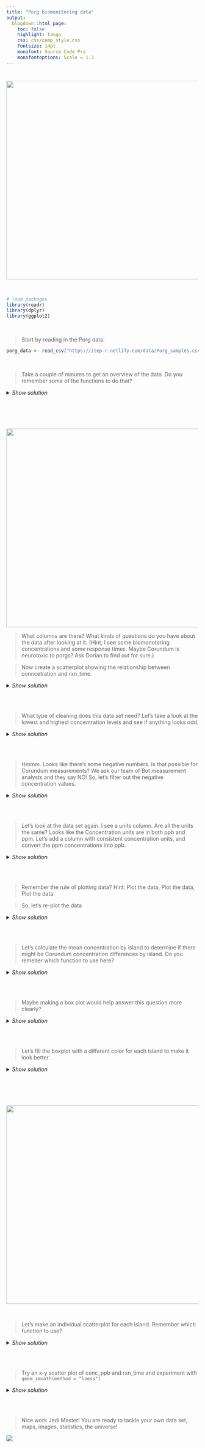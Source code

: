 ```yaml
---
title: "Porg biomonitoring data"
output:
  blogdown::html_page: 
    toc: false
    highlight: tango
    css: css/camp_style.css
    fontsize: 14pt
    monofont: Source Code Pro
    monofontoptions: Scale = 1.3
---
```



![](../images/fly_porgs_cut.PNG){width="520" style="margin: 0; margin-top: 24px;"}

<br>


```r
# load packages
library(readr)
library(dplyr)
library(ggplot2)
```

<br>

> Start by reading in the Porg data. 

```r
porg_data <- read_csv("https://itep-r.netlify.com/data/Porg_samples.csv")
```

<br>

> Take a couple of minutes to get an overview of the data. Do you remember some of the functions to do that?

<details>
<summary class = "btn_code_blue">_Show solution_</summary>
<p>

```r
view(porg_data)
glimpse(porg_data)
summary(porg_data)
```

</p></details>

<br><br>

![](../images/porgs_lifecycle.jpg){width="520" style="margin: 0; margin-top: 24px;"}

> What columns are there? What kinds of questions do you have about the data after looking at it. (Hint, I see some biomonotoring concentrations and some response times. Maybe Corundum is neurotoxic to porgs? Ask Dorian to find out for sure.)

> Now create a scatterplot showing the relationship between conncetration and rxn_time.

<details>
<summary class = "btn_code_blue">_Show solution_</summary>
<p>

```r
ggplot(data = porg_data, aes(x = Concentration, y = rxn_time)) +
  geom_point()
```

</p></details>
<br><br>

> What type of cleaning does this data set need? Let's take a look at the lowest and highest concentration levels and see if anything looks odd.

<details>
<summary class = "btn_code_blue">_Show solution_</summary>
<p>

```r
porg_data <- arrange(porg_data, Concentration)
porg_data <- arrange(porg_data, desc(Concentration))
```

</p></details>
<br><br>

> Hmmm. Looks like there's some negative numbers. Is that possible for Corundum measurements? We ask our team of Bot measurement analysts and they say NO! So, let's filter out the negative concentration values.

<details>
<summary class = "btn_code_blue">_Show solution_</summary>
<p>

```r
porg_data <- filter(porg_data, Concentration > 0)
```

</p></details>
<br><br>

> Let's look at the data set again. I see a units column. Are all the units the same? Looks like the Concentration units are in both ppb and ppm. Let's add a column with consistent concentration units, and convert the ppm concentrations into ppb.

<details>
<summary class = "btn_code_blue">_Show solution_</summary>
<p>

```r
porg_data <- mutate(porg_data, conc_ppb = ifelse(Conc_units == "ppm", Concentration * 1000, Concentration))
```

</p></details>
<br><br>

> Remember the rule of plotting data? Hint: Plot the data, Plot the data, Plot the data

> So, let's re-plot the data

<details>
<summary class = "btn_code_blue">_Show solution_</summary>
<p>

```r
ggplot(data = porg_data, aes(x = conc_ppb, y = rxn_time)) +
  geom_point()
```

</p></details>
<br><br>



> Let's calculate the mean concentration by island to determine if there might be Corundum concentration differences by island. Do you remeber which function to use here?

<details>
<summary class = "btn_code_blue">_Show solution_</summary>
<p>

```r
porg_island_summary <- group_by(porg_data, Island) %>%
  summarise(mean_corundum = mean(conc_ppb))
```

</p></details>
<br><br>

> Maybe making a box plot would help answer this question more clearly? 

<details>
<summary class = "btn_code_blue">_Show solution_</summary>
<p>

```r
ggplot(data = porg_data, aes(x = Island, y =  conc_ppb)) +
  geom_boxplot()
```

</p></details>
<br><br>

> Let's fill the boxplot with a different color for each island to make it look better.

<details>
<summary class = "btn_code_blue">_Show solution_</summary>
<p>

```r
ggplot(data = porg_data, aes(x = Island, y =  conc_ppb, fill = Island)) +
  geom_boxplot()
```

</p></details>
<br><br>

![](../images/porgs_4.jpg){width="520" style="margin: 0; margin-top: 24px;"}

<br>

> Let's make an individual scatterplot for each island. Remember which function to use?

<details>
<summary class = "btn_code_blue">_Show solution_</summary>
<p>

```r
ggplot(data = porg_data, aes(x = conc_ppb, y =  rxn_time)) +
  geom_point() +
  facet_wrap("Island")
```

</p></details>
<br><br>



> Try an x-y scatter plot of conc_ppb and rxn_time and experiment with `geom_smooth(method = "loess")`

<details>
<summary class = "btn_code_blue">_Show solution_</summary>
<p>

```r
ggplot(data = porg_data, aes(x = conc_ppb, y =  rxn_time)) +
  geom_point() +
  geom_smooth(method = "loess") +
  facet_wrap(~Island)
```

</p></details>

<br><br>


> Nice work Jedi Master! You are ready to tackle your own data set, maps, images, statistics, the universe! 


![](https://media1.tenor.com/../images/04c4d904e2c5ee46c521523c30721768/tenor.gif?itemid=4953398)



